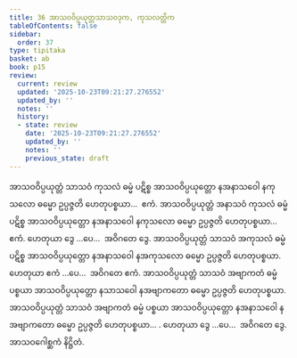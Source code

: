 ```yaml
---
title: 36 အာသဝဝိပ္ပယုတ္တသာသဝဒုက, ကုသလတ္တိက
tableOfContents: false
sidebar:
  order: 37
type: tipitaka
basket: ab
book: p15
review:
  current: review
  updated: '2025-10-23T09:21:27.276552'
  updated_by: ''
  notes: ''
  history:
  - state: review
    date: '2025-10-23T09:21:27.276552'
    updated_by: ''
    notes: ''
    previous_state: draft
---
```



<ReviewStatus review={frontmatter.review} showDetails={true} />

<HypothesisAnnotation frontmatter={frontmatter} />

<DynamicBreadcrumb />

<Division number="45" book="p15" e="ch" v="40" p="227">

<Paragraph number="132" book="p15">
အာသဝဝိပ္ပယုတ္တံ သာသဝံ ကုသလံ ဓမ္မံ ပဋိစ္စ အာသဝဝိပ္ပယုတ္တော နအနာသဝေါ နကုသလော ဓမ္မော ဥပ္ပဇ္ဇတိ ဟေတုပစ္စယာ…  ဧကံ.
</Paragraph>

<Paragraph number="133" book="p15">
အာသဝဝိပ္ပယုတ္တံ အနာသဝံ ကုသလံ ဓမ္မံ ပဋိစ္စ အာသဝဝိပ္ပယုတ္တော နအနာသဝေါ နကုသလော ဓမ္မော ဥပ္ပဇ္ဇတိ ဟေတုပစ္စယာ…  ဧကံ. ဟေတုယာ ဒွေ …ပေ…  အဝိဂတေ ဒွေ.
</Paragraph>

<Paragraph number="134" book="p15">
အာသဝဝိပ္ပယုတ္တံ သာသဝံ အကုသလံ ဓမ္မံ ပဋိစ္စ အာသဝဝိပ္ပယုတ္တော နအနာသဝေါ နအကုသလော ဓမ္မော ဥပ္ပဇ္ဇတိ ဟေတုပစ္စယာ. ဟေတုယာ ဧကံ …ပေ…  အဝိဂတေ ဧကံ.
</Paragraph>

<Paragraph number="135" book="p15">
အာသဝဝိပ္ပယုတ္တံ သာသဝံ အဗျာကတံ ဓမ္မံ ပစ္စယာ အာသဝဝိပ္ပယုတ္တော နသာသဝေါ နအဗျာကတော ဓမ္မော ဥပ္ပဇ္ဇတိ ဟေတုပစ္စယာ. အာသဝဝိပ္ပယုတ္တံ သာသဝံ အဗျာကတံ ဓမ္မံ ပစ္စယာ အာသဝဝိပ္ပယုတ္တော နအနာသဝေါ နအဗျာကတော ဓမ္မော ဥပ္ပဇ္ဇတိ ဟေတုပစ္စယာ… . ဟေတုယာ ဒွေ …ပေ…  အဝိဂတေ ဒွေ.

</Paragraph>
</Division>

<Paragraph number="136" type="center" book="p15">
အာသဝဂေါစ္ဆကံ နိဋ္ဌိတံ.
</Paragraph>